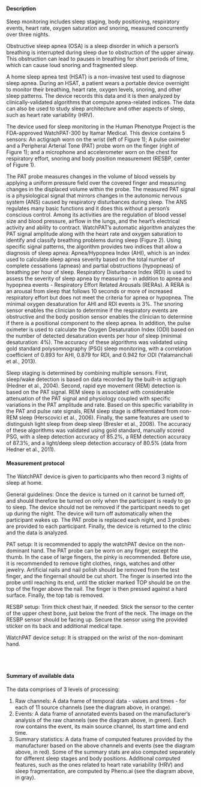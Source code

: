 #### Description

Sleep monitoring includes sleep staging, body positioning, respiratory events, heart rate, oxygen saturation and snoring, measured concurrently over three nights.

Obstructive sleep apnea (OSA) is a sleep disorder in which a person’s breathing is interrupted during sleep due to obstruction of the upper airway. This obstruction can lead to pauses in breathing for short periods of time, which can cause loud snoring and fragmented sleep.

A home sleep apnea test (HSAT) is a non-invasive test used to diagnose sleep apnea. During an HSAT, a patient wears a portable device overnight to monitor their breathing, heart rate, oxygen levels, snoring, and other sleep patterns. The device records this data and it is then analyzed by clinically-validated algorithms that compute apnea-related indices. The data can also be used to study sleep architecture and other aspects of sleep, such as heart rate variability (HRV).

The device used for sleep monitoring in the Human Phenotype Project is the FDA-approved WatchPAT-300 by Itamar Medical. This device contains 5 sensors: An actigraph worn on the wrist (left of Figure 1); A pulse oximeter and a Peripheral Arterial Tone (PAT) probe worn on the finger (right of Figure 1); and a microphone and accelerometer worn on the chest for respiratory effort, snoring and body position measurement (RESBP, center of Figure 1).  

The PAT probe measures changes in the volume of blood vessels by applying a uniform pressure field over the covered finger and measuring changes in the displaced volume within the probe. The measured PAT signal is a physiological signal that mirrors changes in the autonomic nervous system (ANS) caused by respiratory disturbances during sleep. The ANS regulates many basic functions and it does this without a person’s conscious control. Among its activities are the regulation of blood vessel size and blood pressure, airflow in the lungs, and the heart’s electrical activity and ability to contract. WatchPAT’s automatic algorithm analyzes the PAT signal amplitude along with the heart rate and oxygen saturation to identify and classify breathing problems during sleep (Figure 2). Using specific signal patterns, the algorithm provides two indices that allow a diagnosis of sleep apnea: Apnea/Hypopnea Index (AHI), which is an index used to calculate sleep apnea severity based on the total number of complete cessations (apneas) and partial obstructions (hypopneas) of breathing per hour of sleep. Respiratory Disturbance Index (RDI) is used to assess the severity of sleep apnea by measuring - in addition to apnea and hypopnea events - Respiratory Effort Related Arousals (RERAs). A RERA is an arousal from sleep that follows 10 seconds or more of increased respiratory effort but does not meet the criteria for apnea or hypopnea. The minimal oxygen desaturation for AHI and RDI events is 3%. The snoring sensor enables the clinician to determine if the respiratory events are obstructive and the body position sensor enables the clinician to determine if there is a positional component to the sleep apnea. In addition, the pulse oximeter is used to calculate the Oxygen Desaturation Index (ODI) based on the number of detected desaturation events per hour of sleep (minimal desaturation: 4%). The accuracy of these algorithms was validated using gold standard polysomnography (PSG) sleep monitoring, with a correlation coefficient of 0.893 for AHI, 0.879 for RDI, and 0.942 for ODI (Yalamanchali et al., 2013).  

Sleep staging is determined by combining multiple sensors. First, sleep/wake detection is based on data recorded by the built-in actigraph (Hedner et al., 2004). Second, rapid eye movement (REM) detection is based on the PAT signal. REM sleep is associated with considerable attenuation of the PAT signal and physiology coupled with specific variations in the PAT amplitude and rate. Based on this specific variability in the PAT and pulse rate signals, REM sleep stage is differentiated from non-REM sleep (Herscovici et al., 2006). Finally, the same features are used to distinguish light sleep from deep sleep (Bresler et al., 2008). The accuracy of these algorithms was validated using gold standard, manually scored PSG, with a sleep detection accuracy of 85.2%, a REM detection accuracy of 87.3%, and a light/deep sleep detection accuracy of 80.5% (data from Hedner et al., 2011).

#### Measurement protocol

The WatchPAT device is given to participants who then record 3 nights of sleep at home.

General guidelines: Once the device is turned on it cannot be turned off, and should therefore be turned on only when the participant is ready to go to sleep. The device should not be removed if the participant needs to get up during the night. The device will turn off automatically when the participant wakes up. The PAT probe is replaced each night, and 3 probes are provided to each participant. Finally, the device is returned to the clinic and the data is analyzed.

PAT setup: It is recommended to apply the watchPAT device on the non-dominant hand. The PAT probe can be worn on any finger, except the thumb. In the case of large fingers, the pinky is recommended. Before use, it is recommended to remove tight clothes, rings, watches and other jewelry. Artificial nails and nail polish should be removed from the test finger, and the fingernail should be cut short. The finger is inserted into the probe until reaching its end, until the sticker marked TOP should be on the top of the finger above the nail. The finger is then pressed against a hard surface. Finally, the top tab is removed.

RESBP setup: Trim thick chest hair, if needed. Stick the sensor to the center of the upper chest bone, just below the front of the neck. The image on the RESBP sensor should be facing up. Secure the sensor using the provided sticker on its back and additional medical tape.

WatchPAT device setup: It is strapped on the wrist of the non-dominant hand.

<br><br>

#### Summary of available data

The data comprises of 3 levels of processing:

1. Raw channels: A data frame of temporal data - values and times - for each of 11 source channels (see the diagram above, in orange).
2. Events: A data frame of annotated events based on the manufacturer’s analysis of the raw channels (see the diagram above, in green). Each row contains the event, its main source channel, its start time and end time.
3. Summary statistics: A data frame of computed features provided by the manufacturer based on the above channels and events (see the diagram above, in red). Some of the summary stats are also computed separately for different sleep stages and body positions. Additional computed features, such as the ones related to heart rate variability (HRV) and sleep fragmentation, are computed by Pheno.ai (see the diagram above, in gray).
